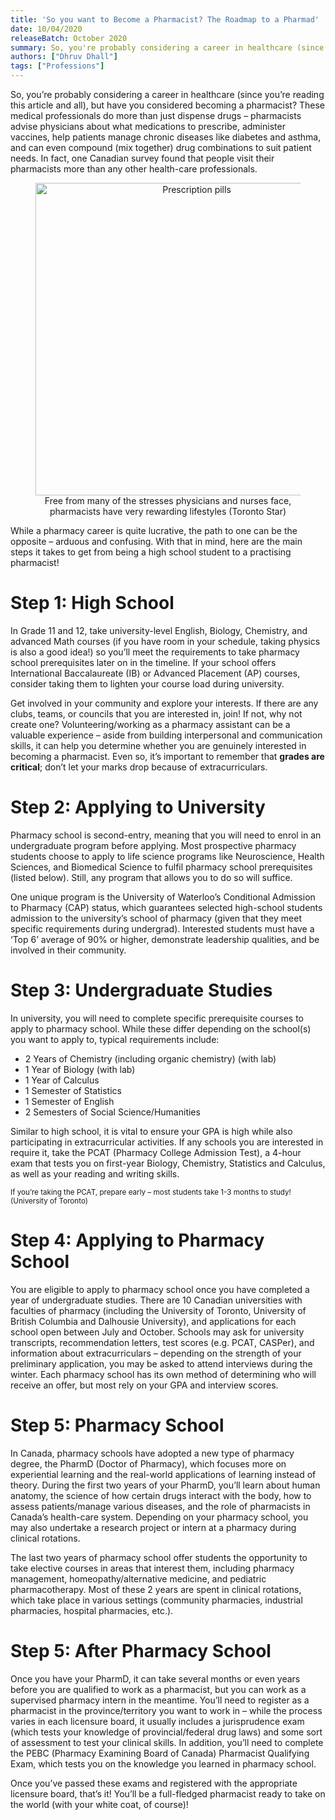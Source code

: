 ```yaml
---
title: 'So you want to Become a Pharmacist? The Roadmap to a Pharmad'
date: 10/04/2020
releaseBatch: October 2020
summary: So, you're probably considering a career in healthcare (since you're...
authors: ["Dhruv Dhall"]
tags: ["Professions"]
---
```

<div>
    <p>So, you’re probably considering a career in healthcare (since you’re reading this article and all), but have you considered becoming a pharmacist? 
    These medical professionals do more than just dispense drugs – pharmacists advise physicians about what medications to prescribe, administer vaccines, help patients manage chronic diseases like diabetes and asthma, and can even compound (mix together) drug combinations to suit patient needs. 
    In fact, one Canadian survey found that people visit their pharmacists more than any other health-care professionals.</p>
    <div align="center">
    <figure>
        <img src="/blog/october-2020/medicine.png" alt="Prescription pills" width="500"/>
        <figcaption>Free from many of the stresses physicians and nurses face, pharmacists have very rewarding lifestyles (Toronto Star)
        </figcaption>
    </figure>
    </div>
    <p>While a pharmacy career is quite lucrative, the path to one can be the opposite – arduous and confusing. 
    With that in mind, here are the main steps it takes to get from being a high school student to a practising pharmacist!</p>
    <h1>Step 1: High School</h1>
        <p>In Grade 11 and 12, take university-level English, Biology, Chemistry, and advanced Math courses (if you have room in your schedule, taking physics is also a good idea!) so you’ll meet the requirements to take pharmacy school prerequisites later on in the timeline. 
        If your school offers International Baccalaureate (IB) or Advanced Placement (AP) courses, consider taking them to lighten your course load during university.</p>
        <p>Get involved in your community and explore your interests. 
        If there are any clubs, teams, or councils that you are interested in, join! If not, why not create one? 
        Volunteering/working as a pharmacy assistant can be a valuable experience – aside from building interpersonal and communication skills, it can help you determine whether you are genuinely interested in becoming a pharmacist. 
        Even so, it’s important to remember that <strong>grades are critical</strong>; don’t let your marks drop because of extracurriculars.</p>
    <h1>Step 2: Applying to University</h1>
        <p>Pharmacy school is second-entry, meaning that you will need to enrol in an undergraduate program before applying. 
        Most prospective pharmacy students choose to apply to life science programs like Neuroscience, Health Sciences, and Biomedical Science to fulfil pharmacy school prerequisites (listed below). 
        Still, any program that allows you to do so will suffice.</p>
        <p>One unique program is the University of Waterloo’s Conditional Admission to Pharmacy (CAP) status, which guarantees selected high-school students admission to the university’s school of pharmacy (given that they meet specific requirements during undergrad). 
        Interested students must have a ‘Top 6’ average of 90% or higher, demonstrate leadership qualities, and be involved in their community.</p>
    <h1>Step 3: Undergraduate Studies</h1>
        <p>In university, you will need to complete specific prerequisite courses to apply to pharmacy school. While these differ depending on the school(s) you want to apply to, typical requirements include:</p>
        <ul>
            <li>2 Years of Chemistry (including organic chemistry) (with lab)</li>
            <li>1 Year of Biology (with lab)</li>
            <li>1 Year of Calculus</li>
            <li>1 Semester of Statistics</li>
            <li>1 Semester of English</li>
            <li>2 Semesters of Social Science/Humanities</li>
        </ul>
        <p>Similar to high school, it is vital to ensure your GPA is high while also participating in extracurricular activities. 
        If any schools you are interested in require it, take the PCAT (Pharmacy College Admission Test), a 4-hour exam that tests you on first-year Biology, Chemistry, Statistics and Calculus, as well as your reading and writing skills.</p>
        <p><small>If you’re taking the PCAT, prepare early – most students take 1-3 months to study! (University of Toronto)</small></p>
    <h1>Step 4: Applying to Pharmacy School</h1>
        <p>You are eligible to apply to pharmacy school once you have completed a year of undergraduate studies. 
        There are 10 Canadian universities with faculties of pharmacy (including the University of Toronto, University of British Columbia and Dalhousie University), and applications for each school open between July and October. 
        Schools may ask for university transcripts, recommendation letters, test scores (e.g. PCAT, CASPer), and information about extracurriculars – depending on the strength of your preliminary application, you may be asked to attend interviews during the winter. 
        Each pharmacy school has its own method of determining who will receive an offer, but most rely on your GPA and interview scores.</p>
    <h1>Step 5: Pharmacy School</h1>
        <p>In Canada, pharmacy schools have adopted a new type of pharmacy degree, the PharmD (Doctor of Pharmacy), which focuses more on experiential learning and the real-world applications of learning instead of theory. During the first two years of your PharmD, you’ll learn about human anatomy, the science of how certain drugs interact with the body, how to assess patients/manage various diseases, and the role of pharmacists in Canada’s health-care system. Depending on your pharmacy school, you may also undertake a research project or intern at a pharmacy during clinical rotations.</p>
        <p>The last two years of pharmacy school offer students the opportunity to take elective courses in areas that interest them, including pharmacy management, homeopathy/alternative medicine, and pediatric pharmacotherapy. Most of these 2 years are spent in clinical rotations, which take place in various settings (community pharmacies, industrial pharmacies, hospital pharmacies, etc.).</p>
    <h1>Step 5: After Pharmacy School</h1>
        <p>Once you have your PharmD, it can take several months or even years before you are qualified to work as a pharmacist, but you can work as a supervised pharmacy intern in the meantime. You’ll need to register as a pharmacist in the province/territory you want to work in – while the process varies in each licensure board, it usually includes a jurisprudence exam (which tests your knowledge of provincial/federal drug laws) and some sort of assessment to test your clinical skills. In addition, you’ll need to complete the PEBC (Pharmacy Examining Board of Canada) Pharmacist Qualifying Exam, which tests you on the knowledge you learned in pharmacy school.</p>
        <p>Once you’ve passed these exams and registered with the appropriate licensure board, that’s it! You’ll be a full-fledged pharmacist ready to take on the world (with your white coat, of course)!</p>
</div>